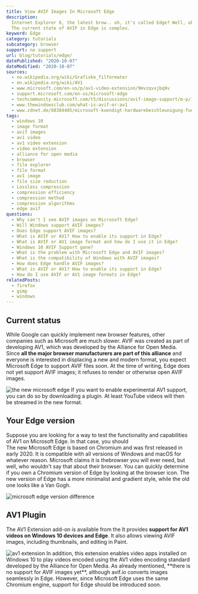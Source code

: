```yaml
---
title: View AVIF Images In Microsoft Edge
description:
  Internet Explorer 6, the latest brow.. oh, it's called Edge? Well, okay.
  The current state of AVIF in Edge is complex.
keyword: Edge
category: tutorials
subcategory: browser
support: no support
url: blog/tutorials/edge/
datePublished: "2020-10-07"
dateModified: "2020-10-07"
sources:
  - no.wikipedia.org/wiki/Grafiske_filformater
  - en.wikipedia.org/wiki/AV1
  - www.microsoft.com/en-us/p/av1-video-extension/9mvzqvxjbq9v
  - support.microsoft.com/en-us/microsoft-edge
  - techcommunity.microsoft.com/t5/discussions/avif-image-support/m-p/1802087
  - www.thewindowsclub.com/what-is-avif-or-av1
  - www.zdnet.de/88384405/microsoft-kuendigt-hardwarebeschleunigung-fuer-av1-an
tags:
  - windows 10
  - image format
  - avif images
  - av1 video
  - av1 video extension
  - video extension
  - alliance for open media
  - browser
  - file explorer
  - file format
  - av1 image
  - file size reduction
  - Lossless compression
  - compression efficiency
  - compression method
  - compression algorithms
  - edge avif
questions:
  - Why can't I see AVIF images on Microsoft Edge?
  - Will Windows support AVIF images?
  - Does Edge support AVIF images?
  - What is AVIF or AV1? How to enable its support in Edge?
  - What is AVIF or AV1 image format and how do I use it in Edge?
  - Windows 10 AVIF Support gone?
  - What is the problem with Microsoft Edge and AVIF images?
  - What is the compatibility of Windows with AVIF images?
  - How does Edge handle AVIF images?
  - What is AVIF or AV1? How to enable its support in Edge?
  - How do I use AVIF or AV1 image formats in Edge?
relatedPosts:
  - firefox
  - gimp
  - windows
---
```


## Current status

While Google can quickly implement new browser features, other companies such as Microsoft are much slower. AVIF was created as part of developing AV1, which was developed by the Alliance for Open Media. Since **all the major browser manufacturers are part of this alliance** and everyone is interested in displacing a new and modern format, you expect Microsoft Edge to support AVIF files soon. At the time of writing, Edge does not yet support AVIF images; it refuses to render or otherwise open AVIF images.

<Image src="edge-new" alt="the new microsoft edge" />
If you want to enable experimental AV1 support, you can do so by downloading a plugin.
At least YouTube videos will then be streamed in the new format.

## Your Edge version

Suppose you are looking for a way to test the functionality and capabilities of AV1 on Microsoft Edge. In that case, you should <Link href="www.microsoft.com/en-us/edge" text="download the latest version of the browser." />  
The new Microsoft Edge is based on Chromium and was first released in early 2020\. It is compatible with all versions of Windows and macOS for whatever reason. Microsoft claims it is thebrowser you will ever need, but well, who wouldn't say that about their browser. You can quickly determine if you own a Chromium version of Edge by looking at the browser icon. The new version of Edge has a more minimalist and gradient style, while the old one looks like a Van Gogh.

<Image src="edge-or-edge" alt="microsoft edge version difference" />

## AV1 Plugin

The AV1 Extension add-on is available from the <Link href="www.microsoft.com/en-us/p/av1-video-extension/9mvzqvxjbq9v" text="Microsoft Store." /> It provides **support for AV1 videos on Windows 10 devices and Edge**. It also allows viewing AVIF images, including thumbnails, and editing in Paint.

<Image src="edge-av1" alt="av1 extension" />
In addition, this extension enables video apps installed on Windows 10 to play videos
encoded using the AV1 video encoding standard developed by the Alliance for Open
Media. As already mentioned, **there is no support for AVIF images yet**, although
avif.io converts images seamlessly in Edge. However, since Microsoft Edge uses the
same Chromium engine, support for Edge should be introduced soon.
